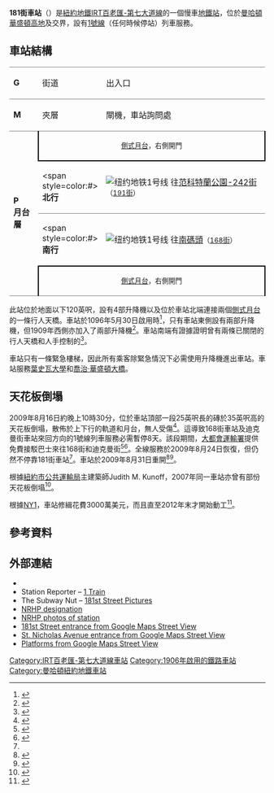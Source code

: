 {{For|實際上位於西181街及華盛頓堡大道的車站|181街車站 (IND第八大道線)}}
{{Infobox NYCS
| name = 181街<br />{{lang|en|181st Street}}
| image = 181 Street 1 train 2 vc.jpg
| image_caption = 
| bg_color = #E20F00
| address = 紐約州紐約市曼哈頓區西181街及聖尼古拉斯大道
| borough = [[曼哈頓|曼哈頓]]
| locale = [[華盛頓高地|華盛頓高地]]
| coordinates = {{coord|40.849|N|73.933|W|display=inline,title|source:nlwiki}}
| division = IRT
| line = [[IRT百老匯-第七大道線|IRT百老匯-第七大道線]]
| service = Broadway-Seventh north
| connection = {{bus icon}} '''[[MTA區域巴士營運|NYCT巴士]]'''：M3、Bx3、Bx11、Bx13、Bx35、Bx36<br>{{bus icon}} '''{{link-en|喬治·華盛頓大橋巴士站|George Washington Bridge Bus Station}}''' <small>（在179街）</small>
| platforms = 2個[[側式月台|側式月台]]
| tracks = 2條
| accessible = mezzanine
| wifi = yes
| code = 301
| structure = 地下
| depth= {{convert|120|ft|m}}
| open_date = {{start date and age|1906|5|30}}
| passengers = 3,772,385<ref name="2016-rider">{{NYCS const|riderref}}</ref>
| pass_year = 2016
| pass_percent = -0.2
| rank = 135
| next_north = {{NYCS next | station=191街 | line=IRT百老匯-第七大道線 | service=Broadway-Seventh north}}
| next_south = {{NYCS next | station=168街 | line=IRT百老匯-第七大道線 | service=Broadway-Seventh north}}
| legend = {{NYCS infobox legend|alltimes}}
| embedded = <hr>{{Infobox NRHP
  | embed = yes
  | name = 181街地鐵站 (IRT)
  | added = 2005年3月30日
  | mpsub = 紐約市地鐵系統MPS
  | refnum = 05000224<ref name="focus">{{Cite web |url=http://nrhp.focus.nps.gov |title=NPS Focus |work=National Register of Historic Places |publisher=[[National_Park_Service|National Park Service]] |accessdate=2011-11-06 |archive-date=2008-07-25 |archive-url=https://web.archive.org/web/20080725123211/http://nrhp.focus.nps.gov/ |dead-url=no }}</ref>
  }}
}}

'''181街車站'''（{{lang-en|181st Street station}}）是[[紐約地鐵|紐約地鐵]][[IRT百老匯-第七大道線|IRT百老匯-第七大道線]]的一個慢車[[地鐵站|地鐵站]]，位於[[曼哈頓|曼哈頓]][[華盛頓高地|華盛頓高地]]{{link-en|181街 (曼哈頓)|List_of_numbered_streets_in_Manhattan#181st_Street|181街}}及{{link-en|聖尼古拉斯大道 (曼哈頓)|St. Nicholas Avenue (Manhattan)|聖尼古拉斯大道}}交界，設有[[紐約地鐵1號線|1號線]]（任何時候停站）列車服務。
== 車站結構 ==
{{Stack|float=right|
{{Routemap
|title=軌道配置圖
|title-bg=#{{NYCS color|1}}
|style=float:right;margin-left:10px;margin-top:10px;
|legend =track
|map=
utSTR!~MFADEg\utSTR!~MFADEg ~~ ~~ ~~往[[191街車站_(IRT百老匯-第七大道線)|191街]]
utSTRf\utSTRg
utSTR+BSr\utSTR+BSl
utSTR+BSr\utSTR+BSl
utSTR+BSr\utSTR+BSl
utSTR+BSr\utSTR+BSl
utSTR!~utSTRc2\utABZg3
utABZg+1\utSTR!~utSTRc4
utSTRf\utSTRg
utSTR!~MFADEf\utSTR!~MFADEf ~~ ~~ ~~往[[168街車站|168街]]
}}
}}
{|cellspacing=0 cellpadding=3
|style="border-top:solid 1px gray;" valign=top width=50|'''G'''
|style="border-top:solid 1px gray;" width=100 valign=top|街道
|style="border-top:solid 1px gray;" width=400 valign=top|出入口<br>{{NYCS Platform Layout access}}
|-
|style="border-top:solid 1px gray;" valign=top width=50|'''M'''
|style="border-top:solid 1px gray;" width=100 valign=top|夾層
|style="border-top:solid 1px gray;" width=400 valign=top|閘機，車站詢問處
|-
|style="border-top:solid 1px gray;border-bottom:solid 1px gray;" rowspan=5 valign=top|'''P<br>月台層'''
|style="border-top:solid 1px gray;border-right:solid 2px black;border-left:solid 2px black;border-bottom:solid 2px black;" colspan=2 align=center|<small>[[側式月台|側式月台]]，右側開門</small>
|-
|<span style=color:#{{NYCS color|red}}>'''北行'''</span>
|{{arrow|L}} [[File:NYCS-bull-trans-1.svg|纽约地铁1号线]] 往[[范科特蘭公園-242街車站|范科特蘭公園-242街]]<small>（[[191街車站_(IRT百老匯-第七大道線)|191街]]）</small>
|-
|style="border-top:solid 1px gray;"|<span style=color:#{{NYCS color|red}}>'''南行'''</span>
|style="border-top:solid 1px gray;"|{{arrow|R}} [[File:NYCS-bull-trans-1.svg|纽约地铁1号线]] 往[[南碼頭-白廳街車站|南碼頭]]<small>（[[168街車站|168街]]）</small>
|-
|style="border-top:solid 2px black;border-right:solid 2px black;border-left:solid 2px black;border-bottom:solid 1px gray;" colspan=2 align=center|<small>[[側式月台|側式月台]]，右側開門</small>
|}
此站位於地面以下120英呎，設有4部升降機以及位於車站北端連接兩個[[側式月台|側式月台]]的一條行人天橋。車站於1096年5月30日啟用時<ref name=":0">{{Cite web|url=http://query.nytimes.com/mem/archive-free/pdf?res=9F00E3D9143DE733A25753C3A9639C946797D6CF|title=Express to 221st Street: Will Run In the Subway To-day–New 181st Street Station Ready.|last=|first=|date=|website=|publisher=|access-date=September 1, 2016|archive-date=2016-09-14|archive-url=https://web.archive.org/web/20160914101444/http://query.nytimes.com/mem/archive-free/pdf?res=9F00E3D9143DE733A25753C3A9639C946797D6CF|dead-url=no}}</ref>，只有車站東側設有兩部升降機，但1909年西側亦加入了兩部升降機<ref>{{cite web | title=The New York Times: Friday April 23, 1909 | website=NYTimes.com | date=1909-04-23 | url=http://timesmachine.nytimes.com/timesmachine/1909/04/23/101737198.html | accessdate=2016-07-16}}</ref>。車站南端有證據證明曾有兩條已關閉的行人天橋和人手控制的{{link-en|雙層升降機|double-deck elevator}}<ref>{{cite web | last=Pirmann | first=David | last2=Darlington | first2=Peggy | title=IRT West Side Line: 181st Street | website=www.nycsubway.org | url=http://www.nycsubway.org/wiki/IRT_West_Side_Line#181st_Street | accessdate=2016-07-16 | archive-date=2017-01-06 | archive-url=https://web.archive.org/web/20170106212734/http://www.nycsubway.org/wiki/IRT_West_Side_Line#181st_Street | dead-url=no }}</ref>。

車站只有一條緊急樓梯，因此所有乘客除緊急情況下必需使用升降機進出車站。車站服務[[葉史瓦大學|葉史瓦大學]]和[[喬治·華盛頓大橋|喬治·華盛頓大橋]]。

==天花板倒塌==
2009年8月16日約晚上10時30分，位於車站頂部一段25英呎長的磚於35英呎高的天花板倒塌，散佈於上下行的軌道和月台，無人受傷<ref name="Dwyer 2009">{{cite web | last=Dwyer | first=Jim | title=Subway Station Ceilings Were Built to Last, but Not Forever | website=The New York Times | date=August 18, 2009 | url=https://www.nytimes.com/2009/08/19/nyregion/19about.html | accessdate=July 16, 2016 | archive-date=2020-07-22 | archive-url=https://web.archive.org/web/20200722193106/https://www.nytimes.com/2009/08/19/nyregion/19about.html | dead-url=no }}</ref>。這導致168街車站及迪克曼街車站來回方向的1號線列車服務必需暫停8天。該段期間，[[大都會運輸署|大都會運輸署]]提供免費接駁巴士來往168街和迪克曼街<ref>{{cite news |title=Subway station repairs to take days |url=http://abclocal.go.com/wabc/story?section=resources/traffic&id=6969234 |publisher=''[[WABC-TV|WABC-TV]] news'' |date=2009-08-18 |accessdate=2009-08-18 |archive-url=https://web.archive.org/web/20110604043702/http://abclocal.go.com/wabc/story?section=resources%2Ftraffic&id=6969234 |archive-date=2011-06-04 |dead-url=yes }}</ref><ref name=NYT0824>{{cite news |title=Service on No. 1 Subway Line Is Largely Restored |url=http://cityroom.blogs.nytimes.com/2009/08/24/service-on-no-1-subway-line-is-largely-restored/ |work=The New York Times |first=Michael M. |last=Grynbaum |date=2009-08-24 |accessdate=2009-08-24 |archive-date=2012-02-26 |archive-url=https://web.archive.org/web/20120226004141/http://cityroom.blogs.nytimes.com/2009/08/24/service-on-no-1-subway-line-is-largely-restored/ |dead-url=no }}</ref>。全線服務於2009年8月24日恢復，但仍然不停靠181街車站<ref name=NYT0824 />。車站於2009年8月31日重開<ref>{{cite news |title=No. 1 Line Service Restored to 181st Street |url=http://www.mta.info/mta/news/releases/?en=090830-NYCT130 |publisher=''[[大都會運輸署|大都會運輸署]]'' |date=2009-08-30 |accessdate=2009-08-31 |archiveurl=https://www.webcitation.org/5jWKatLcC?url=http://www.mta.info/mta/news/releases/?en=090830-NYCT130 |archivedate=2009-09-03 |deadurl=no }}</ref><ref>{{cite news |title=Subway Misery Has Express Stop At 181st Street |url=http://www.ny1.com/content/124760/subway-misery-has-express-stop-at-181st-street |work=[[NY1|NY1]] |accessdate=2010-09-01 |deadurl=yes |archiveurl=https://web.archive.org/web/20120226004146/http://www.ny1.com/content/124760/subway-misery-has-express-stop-at-181st-street |archivedate=2012-02-26 }}</ref>。

根據[[紐約市公共運輸局|紐約市公共運輸局]]主建築師Judith M. Kunoff，2007年同一車站亦曾有部份天花板倒塌<ref>{{cite news |title=Subway Station Ceilings Were Built to Last, but Not Forever |url=http://www.nytimes.com/2009/08/19/nyregion/19about.html |work=紐約時報 |first=Jim |last=Dwyer |date=2009-08-18 |accessdate=2009-08-24 |archive-date=2020-07-22 |archive-url=https://web.archive.org/web/20200722193106/https://www.nytimes.com/2009/08/19/nyregion/19about.html |dead-url=no }}</ref>。

根據[[NY1|NY1]]，車站修緝花費3000萬美元，而且直至2012年末才開始動工<ref>{{cite news| url=http://www.ny1.com/content/news_beats/transit/148777/washington-heights-straphangers-annoyed-at-long-delayed-subway-station-repairs| title=Washington Heights Straphangers Annoyed At Long-Delayed Subway Station Repairs| work=[[NY1|NY1]]| first=Tina| last=Redwine| date=2011-10-11| accessdate=2011-10-12| deadurl=yes| archiveurl=https://web.archive.org/web/20120226004151/http://www.ny1.com/content/news_beats/transit/148777/washington-heights-straphangers-annoyed-at-long-delayed-subway-station-repairs| archivedate=2012-02-26}}</ref>。

== 參考資料 ==
{{reflist|30em}}

== 外部連結 ==
{{Commonscat|181st Street (IRT Broadway – Seventh Avenue Line)}}
* {{NYCS ref|http://www.nycsubway.org/wiki/IRT_West_Side_Line#181st_Street|IRT West Side Line|181st Street}}
* Station Reporter – [https://web.archive.org/web/20141010102251/http://www.stationreporter.net/1train.htm 1 Train]
* The Subway Nut – [http://www.subwaynut.com/irt/181n1/index.php 181st Street Pictures]{{Wayback|url=http://www.subwaynut.com/irt/181n1/index.php |date=20200225155545 }}
* [https://web.archive.org/web/20120902163541/http://www.oprhp.state.ny.us/hpimaging/hp_view.asp?GroupView=101433 NRHP designation]
* [https://web.archive.org/web/20120902163551/http://www.oprhp.state.ny.us/hpimaging/hp_view.asp?GroupView=101434 NRHP photos of station]
* [https://maps.google.com/maps?ll=40.848976,-73.932989&spn=0.006403,0.009645&layer=c&cbll=40.849324,-73.933732&panoid=2woCHomfVRtphi0yCPf1nw&cbp=12,182.45,,1,1.22&t=m&z=17 181st Street entrance from Google Maps Street View]
* [https://maps.google.com/maps?ll=40.849568,-73.933557&spn=0.00297,0.009645&layer=c&cbll=40.849568,-73.933557&panoid=cnMPWupIAn05acEan4cagw&cbp=12,79.84,,1,7.53&t=m&z=17 St. Nicholas Avenue entrance from Google Maps Street View]
* [http://www.google.com/maps/@40.8494507,-73.9336391,3a,75y,49.36h,82.98t/data=!3m8!1e1!3m6!1s-ButxdmuRWeI%2FV5foY0S2J9I%2FAAAAAAAAMmw%2FAld4_kIcWfQO-UzhgfUdv1RHa0pLpudMACLIB!2e4!3e11!6s%2F%2Flh6.googleusercontent.com%2F-ButxdmuRWeI%2FV5foY0S2J9I%2FAAAAAAAAMmw%2FAld4_kIcWfQO-UzhgfUdv1RHa0pLpudMACLIB%2Fw203-h100-p-k-no%2F!7i9728!8i4864!4m3!8m2!3m1!1e1!6m1!1e1 Platforms from Google Maps Street View]
{{纽约地铁1号线}}
{{DEFAULTSORT:181st Street}}
[[Category:IRT百老匯-第七大道線車站|Category:IRT百老匯-第七大道線車站]]
[[Category:1906年啟用的鐵路車站|Category:1906年啟用的鐵路車站]]
[[Category:曼哈頓紐約地鐵車站|Category:曼哈頓紐約地鐵車站]]